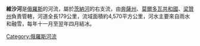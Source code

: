 '''維沙河'''是[[俄羅斯|俄羅斯]]的河流，屬於[[茨納河|茨納河]]的右支流，由[[奔薩州|奔薩州]]、[[莫爾多瓦共和國|莫爾多瓦共和國]]、[[梁贊州|梁贊州]]負責管轄，河道全長179公里，流域面積約4,570平方公里，河水主要來自雨水和融雪，每年十一月至翌年四月結冰。

{{Russia-geo-stub}}
[[Category:俄羅斯河流|Category:俄羅斯河流]]